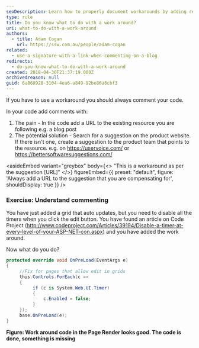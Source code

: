 ```yaml
---
seoDescription: Learn how to properly document workarounds by adding resource links in your code comments for better maintainability
type: rule
title: Do you know what to do with a work around?
uri: what-to-do-with-a-work-around
authors:
  - title: Adam Cogan
    url: https://ssw.com.au/people/adam-cogan
related:
  - use-a-signature-with-a-link-when-commenting-on-a-blog
redirects:
  - do-you-know-what-to-do-with-a-work-around
created: 2018-04-30T21:37:19.000Z
archivedreason: null
guid: 6a868928-3104-4ea6-a849-92be86a6cbf3
---
```

If you have to use a workaround you should always comment your code.

In your code add comments with:
1. The pain - In the code add a URL to the existing resource you are following
   e.g. a blog post
2. The potential solution - Search for a suggestion on the product website. If there isn't one, create a suggestion to the product team that points to the resource.
   e.g. on <https://uservoice.com/> or <https://bettersoftwaresuggestions.com/>

<asideEmbed
  variant="greybox"
  body={<>
    "This is a workaround as per the suggestion \[URL]"
  </>}
  figureEmbed={{
    preset: "default",
    figure: 'Always add a URL to the suggestion that you are compensating for',
    shouldDisplay: true
  }}
/>

### Exercise: Understand commenting

You have just added a grid that auto updates, but you need to disable all the timers when you click the edit button. You have found an article on Code Project (<http://www.codeproject.com/Articles/39194/Disable-a-timer-at-every-level-of-your-ASP-NET-con.aspx>) and you have added the work around.

Now what do you do?

```cs
protected override void OnPreLoad(EventArgs e)
{
     //Fix for pages that allow edit in grids
     this.Controls.ForEach(c =>
     {
          if (c is System.Web.UI.Timer)
          {
              c.Enabled = false;
          }
     });
     base.OnPreLoad(e);
}
```

**Figure: Work around code in the Page Render looks good. The code is done, something is missing**